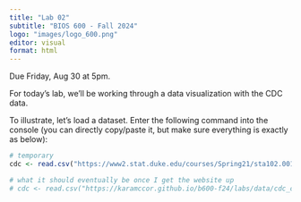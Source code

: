 ```yaml
---
title: "Lab 02"
subtitle: "BIOS 600 - Fall 2024"
logo: "images/logo_600.png"
editor: visual
format: html
---
```


Due Friday, Aug 30 at 5pm.

For today's lab, we'll be working through a data visualization with the CDC data.

To illustrate, let's load a dataset. Enter the following command into the console (you can directly copy/paste it, but make sure everything is exactly as below):

```r
# temporary
cdc <- read.csv("https://www2.stat.duke.edu/courses/Spring21/sta102.001/labs/data/cdc_cleaned.csv")

# what it should eventually be once I get the website up
# cdc <- read.csv("https://karamccor.github.io/b600-f24/labs/data/cdc_cleaned.csv")
```
